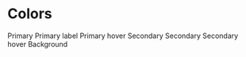 
<Meta title="Styleguide/Tokens/Colors" />

# Colors

<div className="flex_col margin_bottom_default flex_align_start">
  <ColorTile color="rgba(200, 200, 255, 0.5)" tokenId="--color-primary">
    Primary
  </ColorTile>
  <ColorTile color="#FFFFFF" tokenId="--color-primary-label">
    Primary label
  </ColorTile>
  <ColorTile color="rgba(200, 200, 255, 0.8)" tokenId="--color-primary-hover">
    Primary hover
  </ColorTile>
  <ColorTile color="#FFFFFF" tokenId="--color-secondary">
    Secondary
  </ColorTile>
  <ColorTile color="#000000" tokenId="--color-secondary-label">
    Secondary
  </ColorTile>
  <ColorTile color="#ededed" tokenId="--color-secondary-hover">
    Secondary hover
  </ColorTile>
  <ColorTile color="#00020E" tokenId="--color-background">
    Background
  </ColorTile>
</div>
